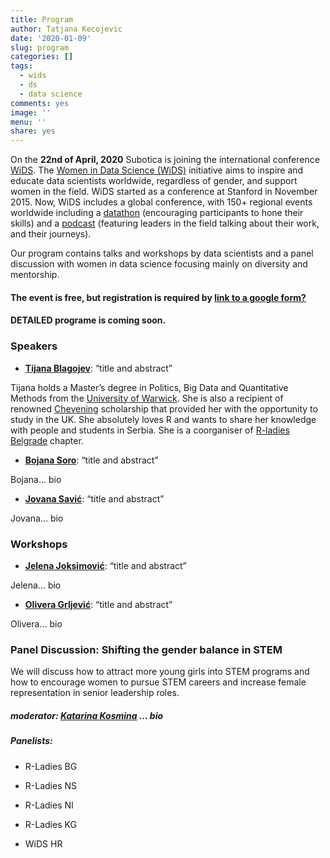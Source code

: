 ```yaml
---
title: Program
author: Tatjana Kecojevic
date: '2020-01-09'
slug: program
categories: []
tags:
  - wids
  - ds
  - data science
comments: yes
image: ''
menu: ''
share: yes
---
```

On the **22nd of April, 2020** Subotica is joining the international conference [WiDS](https://www.widsconference.org). The [Women in Data Science (WiDS)](https://www.widsconference.org) initiative aims to inspire and educate data scientists worldwide, regardless of gender, and support women in the field. WiDS started as a conference at Stanford in November 2015. Now, WiDS includes a global conference, with 150+ regional events worldwide including a [datathon](https://www.widsconference.org/datathon.html) (encouraging participants to hone their skills) and a [podcast](https://www.widsconference.org/podcast.html) (featuring leaders in the field talking about their work, and their journeys). 

Our program contains talks and workshops by data scientists and a panel discussion with women in data science focusing mainly on diversity and mentorship. 

#### The event is free, but registration is required by [link to a google form?]()

#### DETAILED programe is coming soon.

###

### Speakers

- **[Tijana Blagojev](https://www.linkedin.com/in/tijana-blagojev-288b3442/)**: "title and abstract"

Tijana holds a Master’s degree in Politics, Big Data and Quantitative Methods from the [University of Warwick](https://warwick.ac.uk). She is also a recipient of renowned [Chevening](https://www.chevening.org) scholarship that provided her with the opportunity to study in the UK. She absolutely loves R and wants to share her knowledge with people and students in Serbia. She is a coorganiser of [R-ladies Belgrade](https://www.meetup.com/rladies-belgrade/) chapter. 

- **[Bojana Soro](https://www.linkedin.com/in/bojana-soro-73ba65131/)**: "title and abstract"

Bojana... bio

- **[Jovana Savić](https://www.linkedin.com/in/jovana-savić-12aa305a/)**: "title and abstract"

Jovana... bio



### Workshops

- **[Jelena Joksimović](https://www.linkedin.com/in/jelenajoksimovic92/)**: "title and abstract"

Jelena... bio

- **[Olivera Grljević](https://www.linkedin.com/in/olivera-grljević-3842b516/)**: "title and abstract"

Olivera... bio


### Panel Discussion: Shifting the gender balance in STEM

We will discuss how to attract more young girls into STEM programs and how to encourage women to pursue STEM careers and increase female representation in senior leadership roles.


##### moderator: **[Katarina Kosmina](https://www.linkedin.com/in/kosmina/)** ... bio

##### Panelists:

- R-Ladies BG

- R-Ladies NS

- R-Ladies NI

- R-Ladies KG

- WiDS HR


